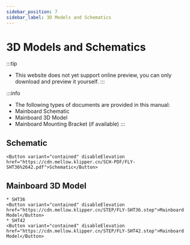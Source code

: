 ```yaml
---
sidebar_position: 7
sidebar_label: 3D Models and Schematics
---
```



# 3D Models and Schematics


:::tip
* This website does not yet support online preview, you can only download and preview it yourself.
:::

:::info
* The following types of documents are provided in this manual:
* Mainboard Schematic
* Mainboard 3D Model
* Mainboard Mounting Bracket (if available)
:::

## Schematic

    <Button variant="contained" disableElevation href="https://cdn.mellow.klipper.cn/SCH-PDF/FLY-SHT36%2642.pdf">Schematic</Button>


## Mainboard 3D Model
    * SHT36
    <Button variant="contained" disableElevation href="https://cdn.mellow.klipper.cn/STEP/FLY-SHT36.step">Mainboard Model</Button>
    * SHT42
    <Button variant="contained" disableElevation href="https://cdn.mellow.klipper.cn/STEP/FLY-SHT42.step">Mainboard Model</Button>